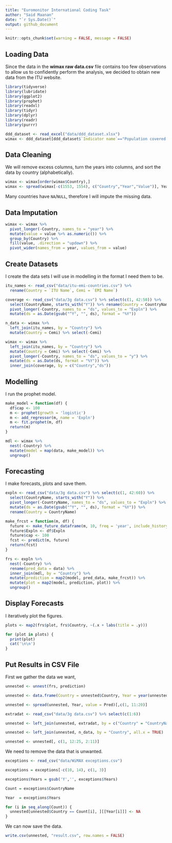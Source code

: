 ```yaml
---
title: "Euromonitor International Coding Task"
author: "Said Maanan"
date: "`r Sys.Date()`"
output: github_document
---
```


```r
knitr::opts_chunk$set(warning = FALSE, message = FALSE) 
```

## Loading Data

Since the data in the **wimax raw data.csv** file contains too few observations to allow us to confidently perform the analysis, we decided to obtain new data from the ITU website.

```r
library(tidyverse)
library(lubridate)
library(ggplot2)
library(prophet)
library(readxl)
library(tidyr)
library(dplyr)
library(readr)
library(purrr)
```

```r
ddd_dataset <- read_excel("data/ddd_dataset.xlsx")
wimax <- ddd_dataset[ddd_dataset$`Indicator name`=="Population covered by at least a 4G mobile network (%)",]
```

## Data Cleaning

We will remove excess columns, turn the years into columns, and sort the data by country (alphabetically).

```r
wimax <- wimax[order(wimax$Country),]
wimax <- spread(wimax[-c(1553, 1554), c("Country","Year","Value")], Year, value = Value)
```

Many countries have `NA`/`NULL`, therefore I will impute the missing data.

## Data Imputation

```r
wimax <- wimax %>% 
  pivot_longer(-Country, names_to = "year") %>% 
  mutate(value = value %>% as.numeric()) %>% 
  group_by(Country) %>% 
  fill(value, .direction = "updown") %>% 
  pivot_wider(names_from = year, values_from = value)
```

## Create Datasets

I create the data sets I will use in modelling in the format I need them to be.

```r
itu_names <- read_csv("data/itu-emi-countries.csv") %>% 
  rename(Country = `ITU Name`, Cemi = `EMI Name`)

coverage <- read_csv("data/3g data.csv") %>% select(c(1, 42:50)) %>% 
  select(CountryName, starts_with("Y")) %>% rename(Country = CountryName) %>% 
  pivot_longer(-Country, names_to = "ds", values_to = "Expln") %>% 
  mutate(ds = as.Date(gsub("^Y", "", ds), format = "%Y"))

n_data <- wimax %>% 
  left_join(itu_names, by = "Country") %>% 
  mutate(Country = Cemi) %>% select(-Cemi)

wimax <- wimax %>% 
  left_join(itu_names, by = "Country") %>% 
  mutate(Country = Cemi) %>% select(-Cemi) %>% 
  pivot_longer(-Country, names_to = "ds", values_to = "y") %>% 
  mutate(ds = as.Date(ds, format = "%Y")) %>% 
  inner_join(coverage, by = c("Country","ds"))
```

## Modelling

I run the prophet model.

```r
make_model = function(df) {
  df$cap <- 100
  m <- prophet(growth = 'logistic')
  m <- add_regressor(m, name = 'Expln')
  m <- fit.prophet(m, df)
  return(m)
}

mdl <- wimax %>% 
  nest(-Country) %>% 
  mutate(model = map(data, make_model)) %>% 
  ungroup()

```

## Forecasting

I make forecasts, plots and save them.

```r

expln <- read_csv("data/3g data.csv") %>% select(c(1, 42:60)) %>% 
  select(CountryName, starts_with("Y")) %>% 
  pivot_longer(-CountryName, names_to = "ds", values_to = "Expln") %>%
  mutate(ds = as.Date(gsub("^Y", "", ds), format = "%Y")) %>%
  rename(Country = CountryName)

make_frcst = function(m, df) {
  future <- make_future_dataframe(m, 10, freq = 'year', include_history = TRUE)
  future$Expln <- df$Expln
  future$cap <- 100
  fcst <- predict(m, future)
  return(fcst)
}

frs <- expln %>% 
  nest(-Country) %>% 
  rename(pred_data = data) %>% 
  inner_join(mdl, by = "Country") %>% 
  mutate(prediction = map2(model, pred_data, make_frcst)) %>% 
  mutate(plot = map2(model, prediction, plot)) %>% 
  ungroup()
```

## Display Forecasts

I iteratively plot the figures.

```r
plots <- map2(frs$plot, frs$Country, ~(.x + labs(title = .y)))

for (plot in plots) {
  print(plot)
  cat('\n\n')
}
```

## Put Results in CSV File

First we gather the data we want,
```r

unnested <- unnest(frs, prediction)

unnested <- data.frame(Country = unnested$Country, Year = year(unnested$ds), Pred = unnested$yhat)

unnested <- spread(unnested, Year, value = Pred)[,c(1, 11:20)]

extradat <- read_csv("data/3g data.csv") %>% select(c(1:6))

unnested <- left_join(unnested, extradat, by = c("Country" = "CountryName"), all.x = TRUE)

unnested <- left_join(unnested, n_data, by = "Country", all.x = TRUE)

unnested <- unnested[, c(1, 12:25, 2:11)]

```

We need to remove the data that is unwanted.

```r
exceptions <- read_csv("data/WiMAX exceptions.csv")

exceptions = exceptions[-c(10, 14), c(1, 3)]

exceptions$Years = gsub('Y','', exceptions$Years)

Count = exceptions$CountryName

Year  = exceptions$Years

for (i in seq_along(Count)) {
  unnested[unnested$Country == Count[i], ][[Year[i]]] <- NA
}

```

We can now save the data.

```r
write.csv(unnested, "result.csv", row.names = FALSE)
```